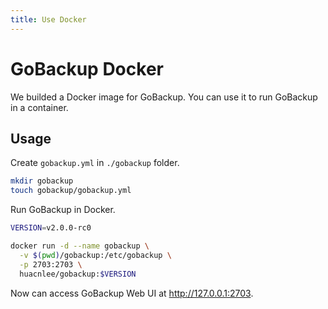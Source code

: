 ```yaml
---
title: Use Docker
---
```


# GoBackup Docker

We builded a Docker image for GoBackup. You can use it to run GoBackup in a container.

## Usage

Create `gobackup.yml` in `./gobackup` folder.

```bash
mkdir gobackup
touch gobackup/gobackup.yml
```

Run GoBackup in Docker.

```bash
VERSION=v2.0.0-rc0

docker run -d --name gobackup \
  -v $(pwd)/gobackup:/etc/gobackup \
  -p 2703:2703 \
  huacnlee/gobackup:$VERSION
```

Now can access GoBackup Web UI at http://127.0.0.1:2703.